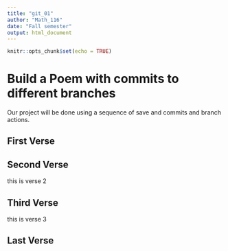 ```yaml
---
title: "git_01"
author: "Math_116"
date: "Fall semester"
output: html_document
---
```


```r
knitr::opts_chunk$set(echo = TRUE)
```
# Build a Poem with commits to different branches
Our project will be done using a sequence of save and commits and branch actions.
<!-- Do not modify or change any text in "!--" bracketed areas such as this --- these are instructions to
you, if you change any of this the git program will notice it and compromise your git merging strategy !-->

## First Verse 
<!--Put the first five lines of a poem by Lewis Carrol in this section!-->




## Second Verse
<!--Put the first five lines of a poem by Robert Frost here!-->

this is verse 2

## Third Verse
<!--Put the first two verses of The Walrus and the Carpenter here!-->

this is verse 3

## Last Verse
<!--Put a short poem of your choice 8-20 lines,here!-->


